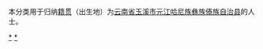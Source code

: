 {{Catnav|頁面分類|各種主題的頁面分類|依中国各省来作的分类|各地中国人|云南人|玉溪人}}
{{Catnav|頁面分類|人物|各國人物|中国人|各地中国人|云南人|玉溪人}}

本分类用于归纳[[籍贯|籍贯]]（出生地）为[[云南省|云南省]][[玉溪市|玉溪市]][[元江哈尼族彝族傣族自治县|元江哈尼族彝族傣族自治县]]的人士。

[[Category:玉溪人|*]]
[[Category:元江哈尼族彝族傣族自治县|*]]